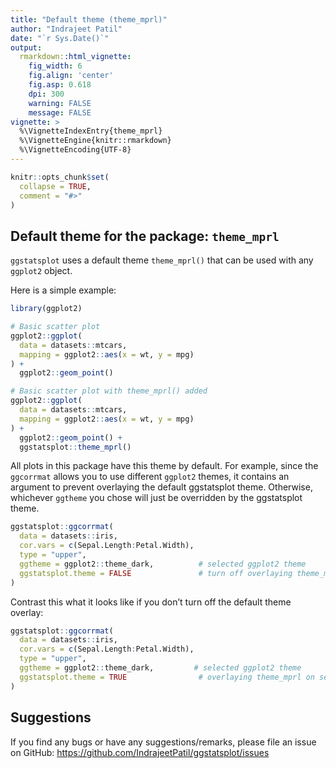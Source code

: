 ```yaml
---
title: "Default theme (theme_mprl)"
author: "Indrajeet Patil"
date: "`r Sys.Date()`"
output:
  rmarkdown::html_vignette:
    fig_width: 6
    fig.align: 'center'
    fig.asp: 0.618
    dpi: 300
    warning: FALSE
    message: FALSE
vignette: >
  %\VignetteIndexEntry{theme_mprl}
  %\VignetteEngine{knitr::rmarkdown}
  %\VignetteEncoding{UTF-8}
---
```


```r
knitr::opts_chunk$set(
  collapse = TRUE,
  comment = "#>"
)
```

## Default theme for the package: `theme_mprl`

`ggstatsplot` uses a default theme `theme_mprl()` that can be used with any
`ggplot2` object.

Here is a simple example:

```r
library(ggplot2)

# Basic scatter plot
ggplot2::ggplot(
  data = datasets::mtcars, 
  mapping = ggplot2::aes(x = wt, y = mpg)
) + 
  ggplot2::geom_point()

# Basic scatter plot with theme_mprl() added
ggplot2::ggplot(
  data = datasets::mtcars, 
  mapping = ggplot2::aes(x = wt, y = mpg)
) + 
  ggplot2::geom_point() + 
  ggstatsplot::theme_mprl()
```

All plots in this package have this theme by default. For example, since the
`ggcorrmat` allows you to use different `ggplot2` themes, it contains an
argument to prevent overlaying the default ggstatsplot theme. Otherwise,
whichever `ggtheme` you chose will just be overridden by the ggstatsplot theme.

```r
ggstatsplot::ggcorrmat(
  data = datasets::iris,
  cor.vars = c(Sepal.Length:Petal.Width),
  type = "upper",
  ggtheme = ggplot2::theme_dark,          # selected ggplot2 theme
  ggstatsplot.theme = FALSE               # turn off overlaying theme_mprl on selected ggplot2 theme
)
```

Contrast this what it looks like if you don't turn off the default theme overlay:

```r
ggstatsplot::ggcorrmat(
  data = datasets::iris,
  cor.vars = c(Sepal.Length:Petal.Width),
  type = "upper",
  ggtheme = ggplot2::theme_dark,         # selected ggplot2 theme
  ggstatsplot.theme = TRUE                # overlaying theme_mprl on selected ggplot2 theme
)
```

## Suggestions

If you find any bugs or have any suggestions/remarks, please file an issue on GitHub: <https://github.com/IndrajeetPatil/ggstatsplot/issues>
